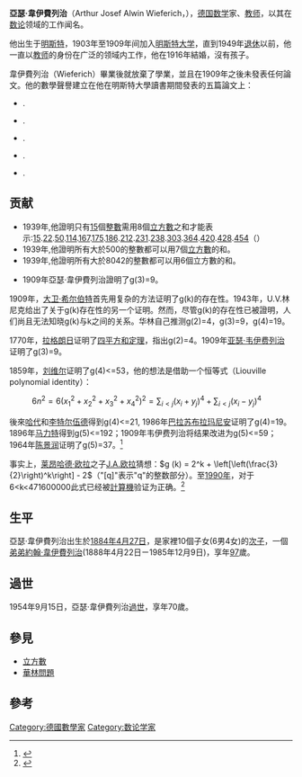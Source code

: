 {{copyedit|time=2020-12-01}}
'''亞瑟·韋伊費列治'''（Arthur Josef Alwin Wieferich，{{bd|1884年|4月27日|1954年|9月15日}}），[[德国|德国]][[数学|数学]]家、[[教师|教师]]，以其在[[数论|数论]]领域的工作闻名。

他出生于[[明斯特|明斯特]]，1903年至1909年间加入[[明斯特大学|明斯特大学]]，直到1949年[[退休|退休]]以前，他一直以[[教师|教师]]的身份在广泛的领域内工作，他在1916年結婚，沒有孩子。

韋伊費列治（Wieferich）畢業後就放棄了學業，並且在1909年之後未發表任何論文。他的數學聲譽建立在他在明斯特大學讀書期間發表的五篇論文上：

*{{Citation |title=每個整數都可以表示為最多9個正立方體的和的命題證明 |journal=[[數學史|數學史]] |volume=66 |issue=1 |pages=95–101 |year=1908 |doi=10.1007/BF01450913 }}.
*{{Citation |title=關於數字作為二進位和的表示 |journal=數學史 |volume=66 |issue=1 |pages=106–108 |year=1908 |doi=10.1007/BF01450915 |last1=韋伊費列治 |first1=亞瑟 }}.
*{{Citation |title=將數字表示為正整數的第五和第七次冪的和 |journal=數學史 |volume=67 |issue=1 |pages=61–75 |year=1909 |doi=10.1007/BF01451870 }}.
*{{Citation |title=到最後的費馬定理 |journal=[[純粹與應用數學雜誌|純粹與應用數學雜誌]] |volume=136 |issue=3/4 |pages=293–302 |year=1909 |doi=10.1515/crll.1909.136.293 |title-link=Fermat's last theorem }}.
*{{Citation |title=到三角形幾何 |journal=[[純粹與應用數學雜誌|純粹與應用數學雜誌]] |volume=136 |issue=3/4 |pages=303–305 |year=1909 |doi=10.1515/crll.1909.136.303 }}.

== 贡献 ==
*1939年,他證明只有[[15|15]]個[[整數|整數]]需用8個[[立方數|立方數]]之和才能表示:[[15|15]].[[22|22]].[[50|50]].[[114|114]].[[167|167]].[[175|175]].[[186|186]].[[212|212]].[[231|231]].[[238|238]].[[303|303]].[[364|364]].[[420|420]].[[428|428]].[[454|454]]（{{oeis|A018889}}）
*1939年,他證明所有大於500的整數都可以用7個[[立方數|立方數]]的和。
*1939年,他證明所有大於8042的整數都可以用6個立方數的和。

*1909年亞瑟·韋伊費列治證明了g(3)=9。

1909年，[[大卫·希尔伯特|大卫·希尔伯特]]首先用复杂的方法证明了g(k)的存在性。1943年，U.V.林尼克给出了关于g(k)存在性的另一个证明。然而，尽管g(k)的存在性已被證明，人们尚且无法知晓g(k)与k之间的关系。华林自己推测g(2)=4，g(3)=9，g(4)=19。

1770年，[[拉格朗日|拉格朗日]]证明了[[四平方和定理|四平方和定理]]，指出g(2)=4。1909年[[亚瑟·韦伊费列治|亚瑟·韦伊费列治]]证明了g(3)=9。

1859年，[[刘维尔|刘维尔]]证明了g(4)<=53，他的想法是借助一个恒等式（Liouville polynomial identity）：
: <math>6n^2=6(x_1^2+x_2^2+x_3^2+x_4^2)^2=\sum_{i<j }\left(x_i+y_j\right)^4+\sum_{i<j}\left(x_i-y_j\right)^4</math>
後來[[哈代|哈代]]和[[李特尔伍德|李特尔伍德]]得到g(4)<=21, 1986年[[巴拉苏布拉玛尼安|巴拉苏布拉玛尼安]]证明了g(4)=19。1896年[[马力特|马力特]]得到g(5)<=192；1909年韦伊费列治将结果改进为g(5)<=59；1964年[[陈景润|陈景润]]证明了g(5)=37。<ref>{{MathWorld|title=Waring's Problem|urlname=WaringsProblem}}</ref>

事实上，[[莱昂哈德·欧拉|莱昂哈德·欧拉]]之子[[J.A.欧拉|J.A.欧拉]]猜想：<math>g (k) = 2^k + \left[\left(\frac{3}{2}\right)^k\right] - 2</math>（"[q]"表示"q"的整数部分）。至[[1990年|1990年]]，对于6<k<471600000此式已经被[[計算機|計算機]]验证为正确。<ref>{{cite journal|title=Extending Waring's  conjecture to 471,600,000|author=JM Kubina, MC Wunderlich|url=http://www.ams.org/journals/mcom/1990-55-192/S0025-5718-1990-1035936-6/S0025-5718-1990-1035936-6.pdf|date=1|journal=Mathematics of Computation|accessdate=2015-02-14|issue=55|doi=10.1090/S0025-5718-1990-1035936-6|pages=815-820|archive-date=2019-11-12|archive-url=https://web.archive.org/web/20191112043738/https://www.ams.org/journals/mcom/1990-55-192/S0025-5718-1990-1035936-6/S0025-5718-1990-1035936-6.pdf|dead-url=no}}</ref>

== 生平 ==
亞瑟·韋伊費列治出生於[[1884年|1884年]][[4月27日|4月27日]]，是家裡10個子女(6男4女)的[[次子|次子]]，一個[[弟弟|弟弟]][[約翰·韋伊費列治|約翰·韋伊費列治]](1888年4月22日ㄧ1985年12月9日)，享年[[97|97]]歲。

== 過世 ==
1954年9月15日，亞瑟·韋伊費列治[[過世|過世]]，享年70歲。

== 參見 ==
*[[立方數|立方數]]
*[[華林問題|華林問題]]

== 參考 ==
{{refs}}

{{normdaten}}
{{DEFAULTSORT:Wieferich}}
[[Category:德國數學家|Category:德國數學家]]
[[Category:数论学家|Category:数论学家]]